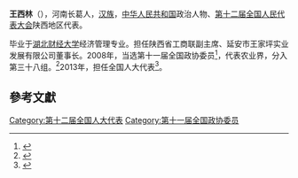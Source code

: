 '''王西林'''（{{bd|1957年||}}），河南长葛人，[[汉族|汉族]]，[[中华人民共和国|中华人民共和国]]政治人物、[[第十二届全国人民代表大会|第十二届全国人民代表大会]]陕西地区代表。

毕业于[[湖北财经大学|湖北财经大学]]经济管理专业。担任陕西省工商联副主席、延安市王家坪实业发展有限公司董事长。2008年，当选第十一届全国政协委员<ref>{{cite news|title=第十一届全国政协委员名单|url=http://www.indaa.com.cn/zt/2009qglh/zxzs/200903/t20090303_127573.html|accessdate=2013-04-09|newspaper=新华社北京1月25日电 中国人民政治协商会议第十一届全国委员会委员名单(共2237人，2008年1月25日政协第十届全国委员会常务委员会第二十次会议通过)|date=2008年1月25日|deadurl=yes|archiveurl=https://web.archive.org/web/20130928014403/http://www.indaa.com.cn/zt/2009qglh/zxzs/200903/t20090303_127573.html|archivedate=2013年9月28日}}</ref>，代表农业界，分入第三十八组。<ref>{{cite news|title=全国政协信息-王西林|url=http://www.cppcc.gov.cn/CMS/wylibary/showJcwyxtInfoWylibary.action?tabJcwyxt.guid=11W0013050&wytype=wjwy|accessdate=2013-04-09|newspaper=全国政协委员会}}</ref>2013年，担任全国人大代表<ref>{{cite news|title=全国人大代表信息-王西林|url= http://210.82.31.1:8084/delegate/viewDelegate.action?dbid=122433|accessdate=2013-04-05|newspaper=全国人大网}}</ref>。

==參考文獻==
{{reflist}}
{{中国政治人物小作品}}
[[Category:第十二届全国人大代表|Category:第十二届全国人大代表]]
[[Category:第十一届全国政协委员|Category:第十一届全国政协委员]]